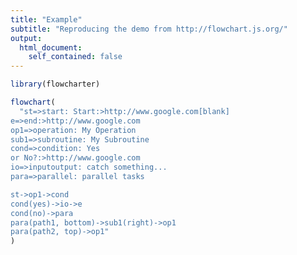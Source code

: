```yaml
---
title: "Example"
subtitle: "Reproducing the demo from http://flowchart.js.org/"
output: 
  html_document:
    self_contained: false
---
```


```r
library(flowcharter)
```

```r
flowchart(
  "st=>start: Start:>http://www.google.com[blank]
e=>end:>http://www.google.com
op1=>operation: My Operation
sub1=>subroutine: My Subroutine
cond=>condition: Yes
or No?:>http://www.google.com
io=>inputoutput: catch something...
para=>parallel: parallel tasks

st->op1->cond
cond(yes)->io->e
cond(no)->para
para(path1, bottom)->sub1(right)->op1
para(path2, top)->op1"
)
```
